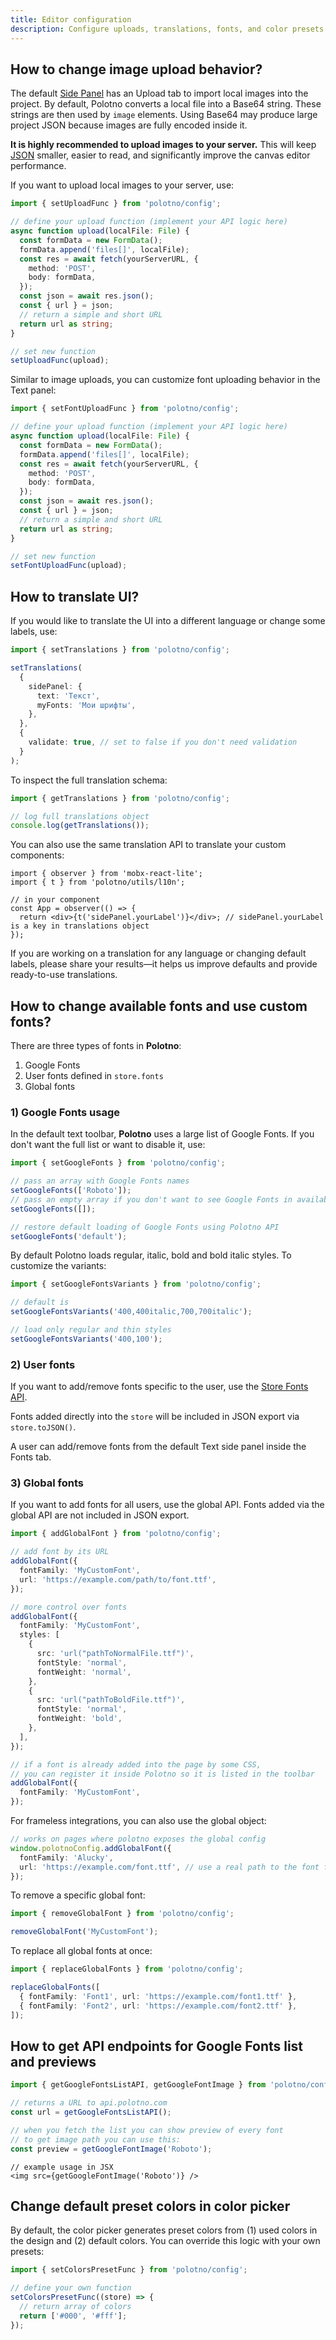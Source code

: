 ```yaml
---
title: Editor configuration
description: Configure uploads, translations, fonts, and color presets in Polotno
---
```


## How to change image upload behavior?

The default [Side Panel](/docs/side-panel-overview) has an Upload tab to import local images into the project. By default, Polotno converts a local file into a Base64 string. These strings are then used by `image` elements. Using Base64 may produce large project JSON because images are fully encoded inside it.

**It is highly recommended to upload images to your server.** This will keep [JSON](/docs/import-and-export) smaller, easier to read, and significantly improve the canvas editor performance.

If you want to upload local images to your server, use:

```ts
import { setUploadFunc } from 'polotno/config';

// define your upload function (implement your API logic here)
async function upload(localFile: File) {
  const formData = new FormData();
  formData.append('files[]', localFile);
  const res = await fetch(yourServerURL, {
    method: 'POST',
    body: formData,
  });
  const json = await res.json();
  const { url } = json;
  // return a simple and short URL
  return url as string;
}

// set new function
setUploadFunc(upload);
```

Similar to image uploads, you can customize font uploading behavior in the Text panel:

```ts
import { setFontUploadFunc } from 'polotno/config';

// define your upload function (implement your API logic here)
async function upload(localFile: File) {
  const formData = new FormData();
  formData.append('files[]', localFile);
  const res = await fetch(yourServerURL, {
    method: 'POST',
    body: formData,
  });
  const json = await res.json();
  const { url } = json;
  // return a simple and short URL
  return url as string;
}

// set new function
setFontUploadFunc(upload);
```

## How to translate UI?

If you would like to translate the UI into a different language or change some labels, use:

```ts
import { setTranslations } from 'polotno/config';

setTranslations(
  {
    sidePanel: {
      text: 'Текст',
      myFonts: 'Мои шрифты',
    },
  },
  {
    validate: true, // set to false if you don't need validation
  }
);
```

To inspect the full translation schema:

```ts
import { getTranslations } from 'polotno/config';

// log full translations object
console.log(getTranslations());
```

You can also use the same translation API to translate your custom components:

```tsx
import { observer } from 'mobx-react-lite';
import { t } from 'polotno/utils/l10n';

// in your component
const App = observer(() => {
  return <div>{t('sidePanel.yourLabel')}</div>; // sidePanel.yourLabel is a key in translations object
});
```

If you are working on a translation for any language or changing default labels, please share your results—it helps us improve defaults and provide ready-to-use translations.

## How to change available fonts and use custom fonts?

There are three types of fonts in **Polotno**:

1. Google Fonts
2. User fonts defined in `store.fonts`
3. Global fonts

### 1) Google Fonts usage

In the default text toolbar, **Polotno** uses a large list of Google Fonts. If you don't want the full list or want to disable it, use:

```ts
import { setGoogleFonts } from 'polotno/config';

// pass an array with Google Fonts names
setGoogleFonts(['Roboto']);
// pass an empty array if you don't want to see Google Fonts in available fonts
setGoogleFonts([]);

// restore default loading of Google Fonts using Polotno API
setGoogleFonts('default');
```

By default Polotno loads regular, italic, bold and bold italic styles. To customize the variants:

```ts
import { setGoogleFontsVariants } from 'polotno/config';

// default is
setGoogleFontsVariants('400,400italic,700,700italic');

// load only regular and thin styles
setGoogleFontsVariants('400,100');
```

### 2) User fonts

If you want to add/remove fonts specific to the user, use the [Store Fonts API](/docs/store#working-with-fonts).

Fonts added directly into the `store` will be included in JSON export via `store.toJSON()`.

A user can add/remove fonts from the default Text side panel inside the Fonts tab.

### 3) Global fonts

If you want to add fonts for all users, use the global API. Fonts added via the global API are not included in JSON export.

```ts
import { addGlobalFont } from 'polotno/config';

// add font by its URL
addGlobalFont({
  fontFamily: 'MyCustomFont',
  url: 'https://example.com/path/to/font.ttf',
});

// more control over fonts
addGlobalFont({
  fontFamily: 'MyCustomFont',
  styles: [
    {
      src: 'url("pathToNormalFile.ttf")',
      fontStyle: 'normal',
      fontWeight: 'normal',
    },
    {
      src: 'url("pathToBoldFile.ttf")',
      fontStyle: 'normal',
      fontWeight: 'bold',
    },
  ],
});

// if a font is already added into the page by some CSS,
// you can register it inside Polotno so it is listed in the toolbar
addGlobalFont({
  fontFamily: 'MyCustomFont',
});
```

For frameless integrations, you can also use the global object:

```ts
// works on pages where polotno exposes the global config
window.polotnoConfig.addGlobalFont({
  fontFamily: 'Alucky',
  url: 'https://example.com/font.ttf', // use a real path to the font file
});
```

To remove a specific global font:

```ts
import { removeGlobalFont } from 'polotno/config';

removeGlobalFont('MyCustomFont');
```

To replace all global fonts at once:

```ts
import { replaceGlobalFonts } from 'polotno/config';

replaceGlobalFonts([
  { fontFamily: 'Font1', url: 'https://example.com/font1.ttf' },
  { fontFamily: 'Font2', url: 'https://example.com/font2.ttf' },
]);
```

## How to get API endpoints for Google Fonts list and previews

```ts
import { getGoogleFontsListAPI, getGoogleFontImage } from 'polotno/config';

// returns a URL to api.polotno.com
const url = getGoogleFontsListAPI();

// when you fetch the list you can show preview of every font
// to get image path you can use this:
const preview = getGoogleFontImage('Roboto');
```

```tsx
// example usage in JSX
<img src={getGoogleFontImage('Roboto')} />
```

## Change default preset colors in color picker

By default, the color picker generates preset colors from (1) used colors in the design and (2) default colors. You can override this logic with your own presets:

```ts
import { setColorsPresetFunc } from 'polotno/config';

// define your own function
setColorsPresetFunc((store) => {
  // return array of colors
  return ['#000', '#fff'];
});
```


